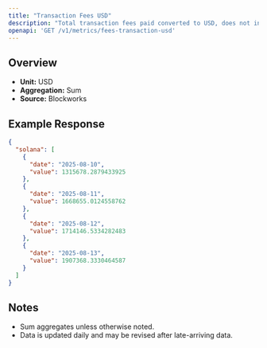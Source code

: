 ```yaml
---
title: "Transaction Fees USD"
description: "Total transaction fees paid converted to USD, does not include out-of-protocol tips or additional sources of revenue"
openapi: 'GET /v1/metrics/fees-transaction-usd'
---
```


## Overview

- **Unit:** USD
- **Aggregation:** Sum
- **Source:** Blockworks



## Example Response

```json
{
  "solana": [
    {
      "date": "2025-08-10",
      "value": 1315678.2879433925
    },
    {
      "date": "2025-08-11",
      "value": 1668655.0124558762
    },
    {
      "date": "2025-08-12",
      "value": 1714146.5334282483
    },
    {
      "date": "2025-08-13",
      "value": 1907368.3330464587
    }
  ]
}
```

## Notes
- Sum aggregates unless otherwise noted.
- Data is updated daily and may be revised after late-arriving data.
